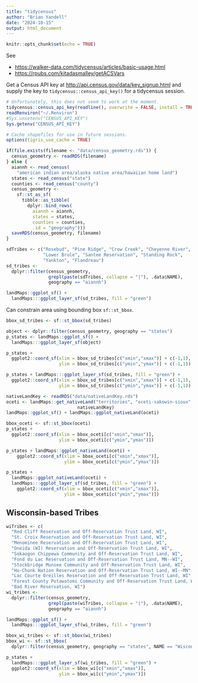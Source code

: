 ```yaml
---
title: "tidycensus"
author: "Brian Yandell"
date: "2024-10-15"
output: html_document
---
```


```r
knitr::opts_chunk$set(echo = TRUE)
```

See 

- <https://walker-data.com/tidycensus/articles/basic-usage.html>
- <https://rpubs.com/kitadasmalley/getACSVars>

Get a Census API key at
<http://api.census.gov/data/key_signup.html>
and supply the key to `tidycensus::census_api_key()`
for a tidycensus session.

```r
# Unfortunately, this does not seem to work at the moment.
tidycensus::census_api_key(readline(), overwrite = FALSE, install = TRUE)
readRenviron("~/.Renviron")
#Sys.unsetenv("CENSUS_API_KEY")
Sys.getenv("CENSUS_API_KEY")
```

```r
# Cache shapefiles for use in future sessions.
options(tigris_use_cache = TRUE)
```

```r
if(file.exists(filename <- "data/census_geometry.rds")) {
  census_geometry <- readRDS(filename)
} else {
  aiannh <- read_census(
    "american indian area/alaska native area/hawaiian home land")
  states <- read_census("state")
  counties <- read_census("county")
  census_geometry <- 
    sf::st_as_sf(
      tibble::as_tibble(
        dplyr::bind_rows(
          aiannh = aiannh,
          states = states,
          counties = counties,
          .id = "geography")))
  saveRDS(census_geometry, filename)
}
```

```r
sdTribes <- c("Rosebud", "Pine Ridge", "Crow Creek", "Cheyenne River",
              "Lower Brule", "Santee Reservation", "Standing Rock",
              "Yankton", "Flandreau")
sd_tribes <- 
  dplyr::filter(census_geometry,
                grepl(paste(sdTribes, collapse = "|"), .data$NAME),
                geography == "aiannh")
```

```r
landMaps::ggplot_sf() +
  landMaps:::ggplot_layer_sf(sd_tribes, fill = "green")
```

Can constrain area using bounding box `sf::st_bbox`.

```r
bbox_sd_tribes <- sf::st_bbox(sd_tribes)
```

```r
object <- dplyr::filter(census_geometry, geography == "states")
p_states <- landMaps::ggplot_sf() +
  landMaps:::ggplot_layer_sf(object)
```

```r
p_states +
  ggplot2::coord_sf(xlim = bbox_sd_tribes[c("xmin","xmax")] + c(-1,1),
                    ylim = bbox_sd_tribes[c("ymin","ymax")] + c(-1,1))
```

```r
p_states + landMaps:::ggplot_layer_sf(sd_tribes, fill = "green") +
  ggplot2::coord_sf(xlim = bbox_sd_tribes[c("xmin","xmax")] + c(-1,1),
                    ylim = bbox_sd_tribes[c("ymin","ymax")] + c(-1,1))
```


```r
nativeLandKey <- readRDS("data/nativeLandKey.rds")
oceti <- landMaps::get_nativeLand("territories", "oceti-sakowin-sioux",
                           nativeLandKey)
landMaps::ggplot_sf() + landMaps::ggplot_nativeLand(oceti)
```

```r
bbox_oceti <- sf::st_bbox(oceti)
p_states +
  ggplot2::coord_sf(xlim = bbox_oceti[c("xmin","xmax")],
                    ylim = bbox_oceti[c("ymin","ymax")])
```

```r
p_states + landMaps::ggplot_nativeLand(oceti) +
    ggplot2::coord_sf(xlim = bbox_oceti[c("xmin","xmax")],
                      ylim = bbox_oceti[c("ymin","ymax")])
```

```r
p_states +
  landMaps::ggplot_nativeLand(oceti) +
  landMaps:::ggplot_layer_sf(sd_tribes, fill = "green") +
    ggplot2::coord_sf(xlim = bbox_oceti[c("xmin","xmax")],
                      ylim = bbox_oceti[c("ymin","ymax")])
```

## Wisconsin-based Tribes

```r
wiTribes <- c(
  "Red Cliff Reservation and Off-Reservation Trust Land, WI",
  "St. Croix Reservation and Off-Reservation Trust Land, WI",
  "Menominee Reservation and Off-Reservation Trust Land, WI",
  "Oneida (WI) Reservation and Off-Reservation Trust Land, WI",
  "Sokaogon Chippewa Community and Off-Reservation Trust Land, WI",
  "Fond du Lac Reservation and Off-Reservation Trust Land, MN--WI",
  "Stockbridge Munsee Community and Off-Reservation Trust Land, WI",
  "Ho-Chunk Nation Reservation and Off-Reservation Trust Land, WI--MN",
  "Lac Courte Oreilles Reservation and Off-Reservation Trust Land, WI",
  "Forest County Potawatomi Community and Off-Reservation Trust Land, WI",
  "Bad River Reservation, WI")
wi_tribes <- 
  dplyr::filter(census_geometry,
                grepl(paste(wiTribes, collapse = "|"), .data$NAME),
                geography == "aiannh")
```

```r
landMaps::ggplot_sf() +
  landMaps:::ggplot_layer_sf(wi_tribes, fill = "green")
```

```r
bbox_wi_tribes <- sf::st_bbox(wi_tribes)
bbox_wi <- sf::st_bbox(
  dplyr::filter(census_geometry, geography == "states", NAME == "Wisconsin"))
```

```r
p_states + 
  landMaps:::ggplot_layer_sf(wi_tribes, fill = "green") +
  ggplot2::coord_sf(xlim = bbox_wi[c("xmin","xmax")],
                    ylim = bbox_wi[c("ymin","ymax")])
```

